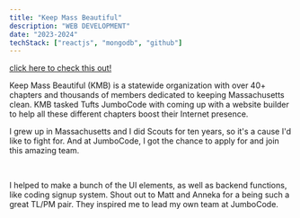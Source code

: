 ```yaml
---
title: "Keep Mass Beautiful"
description: "WEB DEVELOPMENT"
date: "2023-2024"
techStack: ["reactjs", "mongodb", "github"]
---
```



<div className="project-hero-image-container">
  <Picture
    className="project-hero-image"
    src="https://picsum.photos/1024/768"
    alt="picture"
    width="700"
    height="500"
  />
</div>

[click here to check this out!](https://keep-mass-beautiful.vercel.app/Demo)

<SectionTitle title="OVERVIEW" />

Keep Mass Beautiful (KMB) is a statewide organization with over 40+ chapters and thousands
of members dedicated to keeping Massachusetts clean. KMB tasked Tufts JumboCode
with coming up with a website builder to help all these different chapters boost
their Internet presence.

<SectionTitle title="MY INVOLVEMENT" />

I grew up in Massachusetts and I did Scouts for ten years, so it's a cause I'd like to fight
for. And at JumboCode, I got the chance to apply for and join this amazing team.

<br />

I helped to make a bunch of the UI elements, as well as backend functions,
like coding signup system. Shout out to Matt and Anneka for a being such a
great TL/PM pair. They inspired me to lead my own team at JumboCode.
